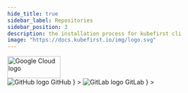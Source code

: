 ```yaml
---
hide_title: true
sidebar_label: Repositories
sidebar_position: 3
description: the installation process for kubefirst cli
image: "https://docs.kubefirst.io/img/logo.svg"
---
```



<div
  style={{
    display: "flex",
    justifyContent: "flex-end",
    alignItems: "center",
  }}
>
  <div>
    <img src={config.GCP_LOGO_URL} height="50" width="120" alt="Google Cloud logo" />
  </div>
</div>

<Tabs groupId="git_provider" defaultValue="github" queryString>
    <TabItem
      attributes={{className: styles.github}}
      value="github"
      label={
        <div className="git-tab">
          <img src="https://assets.kubefirst.com/console/github.svg" alt="GitHub logo" />
          <span>GitHub</span>
        </div>
      }
    >
      <GitHubRepositories />
    </TabItem>
    <TabItem
      value="gitlab"
      attributes={{className: styles.gitlab}}
      label={
        <div className="git-tab">
          <img src="https://assets.kubefirst.com/console/gitlab.svg" alt="GitLab logo" />
          <span>GitLab</span>
        </div>
      }
    >
      <GitLabRepositories />
    </TabItem>
</Tabs>
